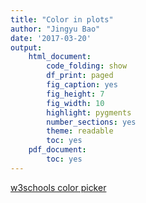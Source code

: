 ```yaml
---
title: "Color in plots"
author: "Jingyu Bao"
date: '2017-03-20'
output:
    html_document:
        code_folding: show
        df_print: paged
        fig_caption: yes
        fig_height: 7
        fig_width: 10
        highlight: pygments
        number_sections: yes
        theme: readable
        toc: yes
    pdf_document:
        toc: yes
---
```



[w3schools color picker](https://www.w3schools.com/colors/colors_picker.asp)